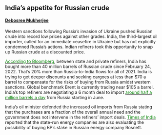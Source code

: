 ## India's appetite for Russian crude
#### [Debosree Mukherjee](https://www.linkedin.com/in/debosree-mukherjee/)

<!-- <center>![Barrels of oil, image courtesy of financialexpress.com](C:\Users\debby\OneDrive\Desktop\cabree.jpg)</center> -->
<!-- <br> -->

Western sanctions following Russia's invasion of Ukraine pushed Russian crude into record low prices against other grades. India, the third-largest oil importer, called for an immediate ceasefire in Ukraine but has not explicitly condemned Russia's actions. Indian refiners took this opportunity to snap up Russian crude at a discounted price.

[<span style="color:green">According to Bloomberg</span>](https://www.bloomberg.com/news/articles/2022-05-04/india-wants-russia-to-discount-its-oil-to-less-than-70-a-barrel), between state and private refiners, India has bought more than 40 million barrels of Russian crude since February 24, 2022. That's 20% more than Russia-to-India flows for all of 2021. India is trying to get deeper discounts and seeking cargoes at less than $70 a barrel to compensate for the risks of buying from Russia amidst western sanctions. Global benchmark Brent is currently trading near $105 a barrel. India's top refiners are negotiating a 6 month deal to import [<span style="color:green">around half a million barrels a day</span> ](https://www.bloomberg.com/news/videos/2022-05-02/russia-india-in-negotiations-on-crude-oil-deal-video) from Russia starting in June. 

India's oil minister defended the increased oil imports from Russia stating that the purchases are a fraction of the overall annual need and the government does not intervene in the refiners' import deals. [<span style="color:green">Times of India</span> ](https://timesofindia.indiatimes.com/business/india-business/indian-refiners-seeking-6-month-russian-oil-import-deal-report/articleshow/91178468.cms) reported that the state-run energy companies are also evaluating the possibility of buying BP's stake in Russian energy company Rosneft. 



